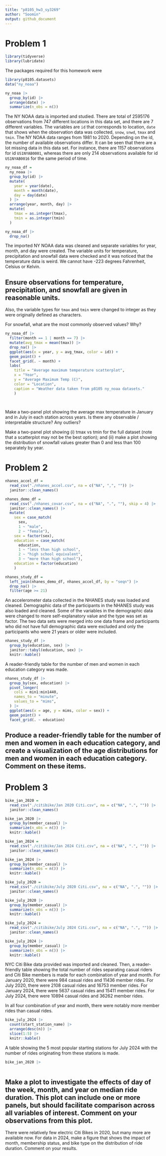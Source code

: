 ```yaml
---
title: "p8105_hw3_sy3269"
author: "Soomin"
output: github_document
---
```


# Problem 1

```r
library(tidyverse)
library(lubridate)
```

The packages required for this homework were 

```r
library(p8105.datasets)
data("ny_noaa") 

ny_noaa |>
  group_by(id) |>
  arrange(date) |>
  summarize(n_obs = n())
```

The NY NOAA data is imported and studied. There are total of 2595176 observations from 747 different locations in this data set, and there are 7 different variables. The variables are `id` that corresponds to location, `date` that shows when the observation data was collected, `snow`, `snwd`, `tmax` and `tmin`. The NY NOAA data ranges from 1981 to 2020. Depending on the id, the number of available observations differ. It can be seen that there are a lot missing data in this data set. For instance, there are 1157 observations for id `US1NYAB0001`, whereas there are only 214 observations available for id `US1NYAB0016` for the same period of time. 


```r
ny_noaa_df = 
  ny_noaa |> 
  group_by(id) |>
  mutate(
    year = year(date), 
    month = month(date), 
    day = day(date)
  ) |>
  arrange(year, month, day) |>
  mutate(
    tmax = as.integer(tmax), 
    tmin = as.integer(tmin)
  )

ny_noaa_df |>
  drop_na()

```


The imported NY NOAA data was cleaned and separate variables for year, month, and day were created. The variable units for temperature, precipitation and snowfall data were checked and it was noticed that the temperature data is weird. We cannot have -223 degrees Fahrenheit, Celsius or Kelvin. 

## Ensure observations for temperature, precipitation, and snowfall are given in reasonable units. 

Also, the variable types for `tmax` and `tmin` were changed to integer as they were originally defined as characters. 

For snowfall, what are the most commonly observed values? Why?

```r
ny_noaa_df |>
  filter(month == 1 | month == 7) |>
  mutate(avg_tmax = mean(tmax)) |>
  drop_na() |>
  ggplot(aes(x = year, y = avg_tmax, color = id)) + 
  geom_point() +
  facet_grid(. ~ month) +
  labs(
    title = "Average maximum temperature scatterplot",
    x = "Year",
    y = "Average Maximum Temp (C)",
    color = "Location",
    caption = "Weather data taken from p8105 ny_noaa datasets."
    )
    
  
```


Make a two-panel plot showing the average max temperature in January and in July in each station across years. Is there any observable / interpretable structure? Any outliers?

Make a two-panel plot showing (i) tmax vs tmin for the full dataset (note that a scatterplot may not be the best option); and (ii) make a plot showing the distribution of snowfall values greater than 0 and less than 100 separately by year.


# Problem 2

```r
nhanes_accel_df = 
  read_csv("./nhanes_accel.csv", na = c("NA", ",", "")) |>
  janitor::clean_names()

nhanes_demo_df = 
  read_csv("./nhanes_covar.csv", na = c("NA", ".", ""), skip = 4) |>
  janitor::clean_names() |> 
  mutate(
    sex = case_match(
      sex, 
      1 ~ "male", 
      2 ~ "female"), 
    sex = factor(sex),
    education = case_match(
      education, 
      1 ~ "less than high school", 
      2 ~ "high school equivalent", 
      3 ~ "more than high school"),
    education = factor(education)
    ) 

nhanes_study_df = 
  left_join(nhanes_demo_df, nhanes_accel_df, by = "seqn") |>
  drop_na() |>
  filter(age >= 21)

```


An accelerometer data collected in the NHANES study was loaded and cleaned. Demographic data of the participants in the NHANES study was also loaded and cleaned. Some of the variables in the demographic data were changed to more self-explanatory value and the type was set as factor. The two data sets were merged into one data frame and participants who did not have full demographic data were excluded and only the participants who were 21 years or older were included. 


```r
nhanes_study_df |>
  group_by(education, sex) |>
  janitor::tabyl(education, sex) |>
  knitr::kable()
```

A reader-friendly table for the number of men and women in each education category was made. 


```r
nhanes_study_df |>
  group_by(sex, education) |>
  pivot_longer(
    cols = min1:min1440, 
    names_to = "minute",
    values_to = "mims", 
  ) |>
  ggplot(aes(x = age, y = mims, color = sex)) + 
  geom_point() +
  facet_grid(. ~ education)
```

## Produce a reader-friendly table for the number of men and women in each education category, and create a visualization of the age distributions for men and women in each education category. Comment on these items.


# Problem 3
```r
bike_jan_2020 = 
  read_csv("./citibike/Jan 2020 Citi.csv", na = c("NA", ".", "")) |>
  janitor::clean_names()

bike_jan_2020 |>
  group_by(member_casual) |>
  summarize(n_obs = n()) |>
  knitr::kable()

bike_jan_2024 = 
  read_csv("./citibike/Jan 2024 Citi.csv", na = c("NA", ".", "")) |>
  janitor::clean_names()

bike_jan_2024 |>
  group_by(member_casual) |>
  summarize(n_obs = n()) |>
  knitr::kable()

bike_july_2020 = 
  read_csv("./citibike/July 2020 Citi.csv", na = c("NA", ".", "")) |>
  janitor::clean_names() 

bike_july_2020 |>
  group_by(member_casual) |>
  summarize(n_obs = n()) |>
  knitr::kable()

bike_july_2024 = 
  read_csv("./citibike/July 2024 Citi.csv", na = c("NA", ".", "")) |>
  janitor::clean_names() 

bike_july_2024 |> 
  group_by(member_casual) |>
  summarize(n_obs = n()) |>
  knitr::kable()

```

NYC Citi Bike data provided was imported and cleaned. Then, a reader-friendly table showing the total number of rides separating casual riders and Citi Bike members is made for each combination of year and month. 
For January 2020, there were 984 casual rides and 11436 member rides. 
For July 2020, there were 2108 casual rides and 16753 member rides. 
For January 2024, there were 5637 casual rides and 15411 member rides. 
For July 2024, there were 10894 casual rides and 36262 member rides. 

In all four combination of year and month, there were notably more member rides than casual rides. 


```r
bike_july_2024 |>
  count(start_station_name) |>
  arrange(desc(n)) |>
  slice(1:5) |>
  knitr::kable()
```

A table showing the 5 most popular starting stations for July 2024 with the number of rides originating from these stations is made. 

```r
bike_jan_2020 |>
  

```

## Make a plot to investigate the effects of day of the week, month, and year on median ride duration. This plot can include one or more panels, but should facilitate comparison across all variables of interest. Comment on your observations from this plot.

There were relatively few electric Citi Bikes in 2020, but many more are available now. For data in 2024, make a figure that shows the impact of month, membership status, and bike type on the distribution of ride duration. Comment on your results.



